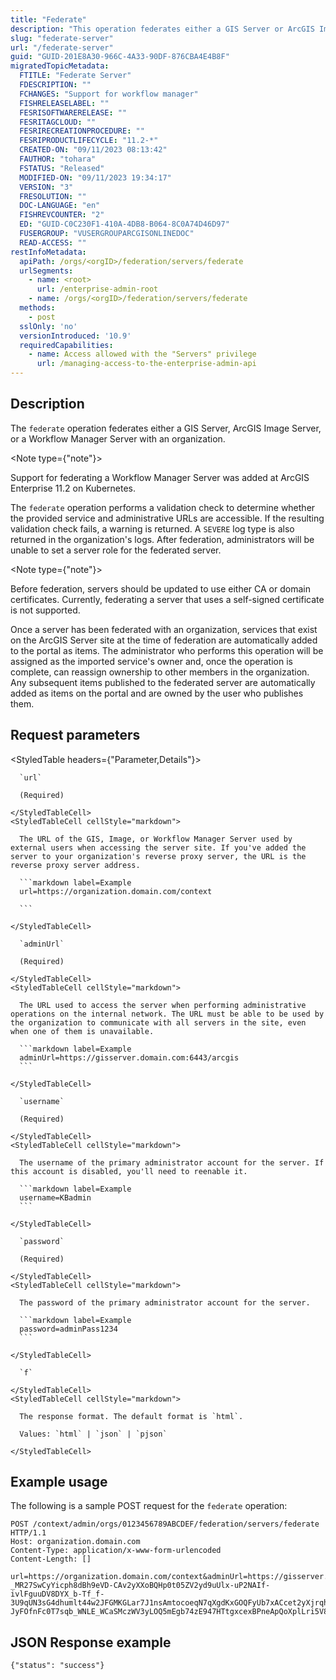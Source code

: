 ```yaml
---
title: "Federate"
description: "This operation federates either a GIS Server or ArcGIS Image Server with an organization."
slug: "federate-server"
url: "/federate-server"
guid: "GUID-201E8A30-966C-4A33-90DF-876CBA4E4B8F"
migratedTopicMetadata:
  FTITLE: "Federate Server"
  FDESCRIPTION: ""
  FCHANGES: "Support for workflow manager"
  FISHRELEASELABEL: ""
  FESRISOFTWARERELEASE: ""
  FESRITAGCLOUD: ""
  FESRIRECREATIONPROCEDURE: ""
  FESRIPRODUCTLIFECYCLE: "11.2-*"
  CREATED-ON: "09/11/2023 08:13:42"
  FAUTHOR: "tohara"
  FSTATUS: "Released"
  MODIFIED-ON: "09/11/2023 19:34:17"
  VERSION: "3"
  FRESOLUTION: ""
  DOC-LANGUAGE: "en"
  FISHREVCOUNTER: "2"
  ED: "GUID-C0C230F1-410A-4DB8-B064-8C0A74D46D97"
  FUSERGROUP: "VUSERGROUPARCGISONLINEDOC"
  READ-ACCESS: ""
restInfoMetadata:
  apiPath: /orgs/<orgID>/federation/servers/federate
  urlSegments:
    - name: <root>
      url: /enterprise-admin-root
    - name: /orgs/<orgID>/federation/servers/federate
  methods:
    - post
  sslOnly: 'no'
  versionIntroduced: '10.9'
  requiredCapabilities:
    - name: Access allowed with the "Servers" privilege
      url: /managing-access-to-the-enterprise-admin-api
---
```


## Description

The `federate` operation federates either a GIS Server, ArcGIS Image Server, or a Workflow Manager Server with an organization.

<Note type={"note"}>

Support for federating a Workflow Manager Server was added at ArcGIS Enterprise 11.2 on Kubernetes.

</Note>

The `federate` operation performs a validation check to determine whether the provided service and administrative URLs are accessible. If the resulting validation check fails, a warning is returned. A `SEVERE` log type is also returned in the organization's logs. After federation, administrators will be unable to set a server role for the federated server.

<Note type={"note"}>

Before federation, servers should be updated to use either CA or domain certificates. Currently, federating a server that uses a self-signed certificate is not supported.

</Note>

Once a server has been federated with an organization, services that exist on the ArcGIS Server site at the time of federation are automatically added to the portal as items. The administrator who performs this operation will be assigned as the imported service's owner and, once the operation is complete, can reassign ownership to other members in the organization. Any subsequent items published to the federated server are automatically added as items on the portal and are owned by the user who publishes them.


##  Request parameters

<StyledTable headers={"Parameter,Details"}>
  <StyledTableRow>
    <StyledTableCell cellStyle="markdown">

      `url` 

      (Required)

    </StyledTableCell>
    <StyledTableCell cellStyle="markdown">

      The URL of the GIS, Image, or Workflow Manager Server used by external users when accessing the server site. If you've added the server to your organization's reverse proxy server, the URL is the reverse proxy server address.

      ```markdown label=Example
      url=https://organization.domain.com/context

      ```

    </StyledTableCell>
  </StyledTableRow>
  <StyledTableRow>
    <StyledTableCell cellStyle="markdown">

      `adminUrl` 

      (Required)

    </StyledTableCell>
    <StyledTableCell cellStyle="markdown">

      The URL used to access the server when performing administrative operations on the internal network. The URL must be able to be used by the organization to communicate with all servers in the site, even when one of them is unavailable.

      ```markdown label=Example
      adminUrl=https://gisserver.domain.com:6443/arcgis
      ```

    </StyledTableCell>
  </StyledTableRow>
  <StyledTableRow>
    <StyledTableCell cellStyle="markdown">

      `username` 

      (Required)

    </StyledTableCell>
    <StyledTableCell cellStyle="markdown">

      The username of the primary administrator account for the server. If this account is disabled, you'll need to reenable it.

      ```markdown label=Example
      username=KBadmin
      ```

    </StyledTableCell>
  </StyledTableRow>
  <StyledTableRow>
    <StyledTableCell cellStyle="markdown">

      `password` 

      (Required)

    </StyledTableCell>
    <StyledTableCell cellStyle="markdown">

      The password of the primary administrator account for the server.

      ```markdown label=Example
      password=adminPass1234
      ```

    </StyledTableCell>
  </StyledTableRow>
  <StyledTableRow>
    <StyledTableCell cellStyle="markdown">

      `f` 

    </StyledTableCell>
    <StyledTableCell cellStyle="markdown">

      The response format. The default format is `html`.

      Values: `html` | `json` | `pjson`

    </StyledTableCell>
  </StyledTableRow>
</StyledTable>


## Example usage

The following is a sample POST request for the `federate` operation:

```other
POST /context/admin/orgs/0123456789ABCDEF/federation/servers/federate HTTP/1.1
Host: organization.domain.com
Content-Type: application/x-www-form-urlencoded
Content-Length: []

url=https://organization.domain.com/context&adminUrl=https://gisserver.domain.com:6443/arcgis&username=KBadmin&password=adminPass1234&f=pjson&token=IBFvYfLQOcbpWWtoYlb-_MR27SwCyYicph8dBh9eVD-CAv2yXXoBQHp0t05ZV2yd9uUlx-uP2NAIf-ivlFguuDV8DYX_b-Tf_f-3U9qUN3sG4dhumlt44w2JFGMKGLar7J1nsAmtocoeqN7qXgdKxGOQFyUb7xACcet2yXjrqhyfwm-JyFOfnFc0T7sqb_WNLE_WCaSMczWV3yLOQ5mEgb74zE947HTtgxcexBPneApQoXplLri5V8ZJ4KzOvBrkCWbRckzh67vUIUo0qIMPLA..
```

## JSON Response example

```other
{"status": "success"}
```